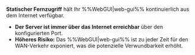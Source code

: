 **Statischer Fernzugriff** hält Ihr %%WebGUI|web-gui%% kontinuierlich aus dem Internet verfügbar.

- **Der Server ist immer über das Internet erreichbar** über den konfigurierten Port.
- **Höheres Risiko:** Das %%WebGUI|web-gui%% ist zu jeder Zeit für den WAN-Verkehr exponiert, was die potenzielle Verwundbarkeit erhöht.
